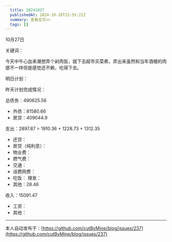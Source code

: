 ```yaml
---
  title: 20241027
  publishedAt: 2024-10-28T23:55:22Z
  summary: 查看全文>>
  tags: []
---
```


10月27日 

关键词：

今天中午心血来潮想弄个剁肉饭，就下去超市买菜煮，弄出来虽然和当年酒楼的肉感不一样但是感觉还不赖，吃得下去。

明日计划：

昨天计划完成情况：

总债务：490625.56
- 外债：81580.66
- 房贷：409044.9

支出：2897.87 = 1910.36 + 1228.73 + 1312.35
- 还贷：
- 房贷（纯利息）：
- 物业费：
- 燃气费：
- 交通：
- 话费网费：
- 吃饭：
 理发：
- 其他：28.46

收入：15091.47
- 工资：
- 其他：


---
本人自动发布于：[https://github.com/cutByMine/blog/issues/237](https://github.com/cutByMine/blog/issues/237)
